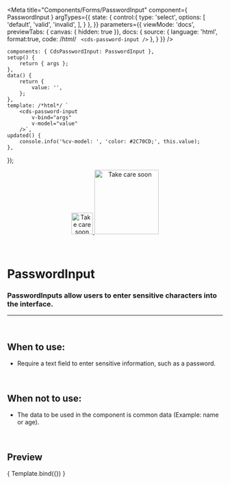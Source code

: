 
<Meta
	title="Components/Forms/PasswordInput"
	component={ PasswordInput }
	argTypes={{
		state: {
			control:{
				type: 'select',
				options: [
					'default',
					'valid',
					'invalid',
				],
			}
		},
	}}
	parameters={{
		viewMode: 'docs',
		previewTabs: { canvas: { hidden: true }},
		docs: {
			source: {
				language: 'html',
				format:true,
				code: /*html*/ `
                <cds-password-input />`
			},
		}
	}}
/>

	components: { CdsPasswordInput: PasswordInput },
	setup() {
		return { args };
	},
	data() {
		return {
			value: '',
		};
	},
	template: /*html*/ `
		<cds-password-input
			v-bind="args" 
			v-model="value"
		/>`,
	updated() {
		console.info('%cv-model: ', 'color: #2C70CD;', this.value);
	},
});

<div align="center" style={{display: 'flex'}}>
    <a href="https://rahulaher.netlify.app">
        <img src="https://rahulaher.netlify.app/img/logo/glyph-black-colored.svg" alt="Take care soon" width="50" />
        <img src="https://rahulaher.netlify.app/img/logo/word-black-colored.svg" alt="Take care soon" width="150" />
    </a>
</div>

<br />
<br />

# PasswordInput

### PasswordInputs allow users to enter sensitive characters into the interface.
---
<br />

## When to use:
- Require a text field to enter sensitive information, such as a password.

<br />

## When not to use:
- The data to be used in the component is common data (Example: name or age).

<br />

## Preview

<Canvas>
	<Story
		name="PasswordInput"
	>
		{ Template.bind({}) }
	</Story>
</Canvas>

<ArgsTable story="PasswordInput" />